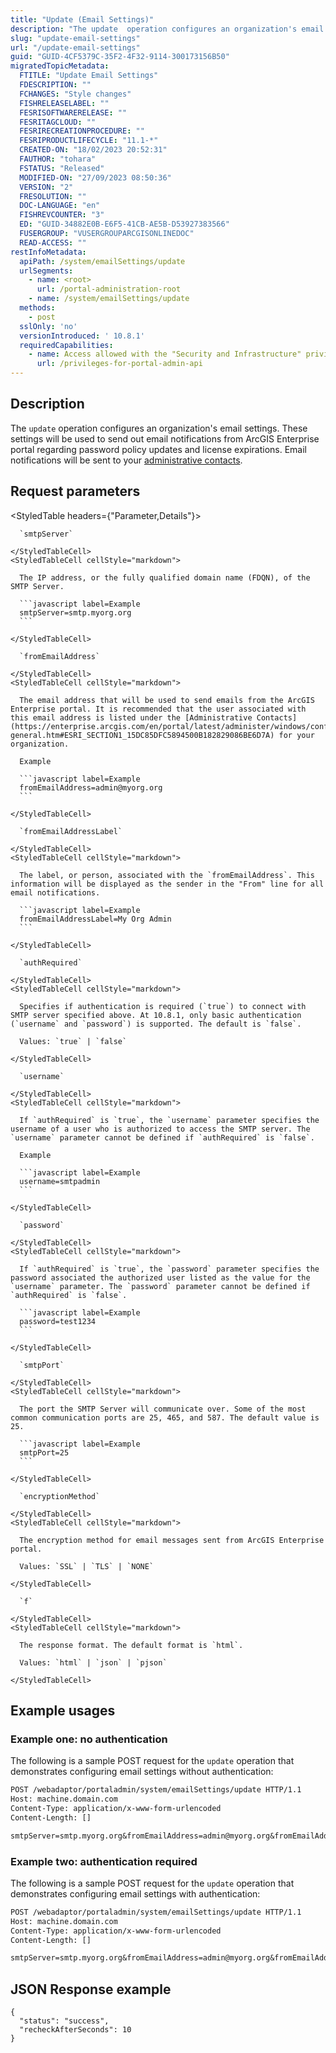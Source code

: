 ```yaml
---
title: "Update (Email Settings)"
description: "The update  operation configures an organization's email settings."
slug: "update-email-settings"
url: "/update-email-settings"
guid: "GUID-4CF5379C-35F2-4F32-9114-300173156B50"
migratedTopicMetadata:
  FTITLE: "Update Email Settings"
  FDESCRIPTION: ""
  FCHANGES: "Style changes"
  FISHRELEASELABEL: ""
  FESRISOFTWARERELEASE: ""
  FESRITAGCLOUD: ""
  FESRIRECREATIONPROCEDURE: ""
  FESRIPRODUCTLIFECYCLE: "11.1-*"
  CREATED-ON: "18/02/2023 20:52:31"
  FAUTHOR: "tohara"
  FSTATUS: "Released"
  MODIFIED-ON: "27/09/2023 08:50:36"
  VERSION: "2"
  FRESOLUTION: ""
  DOC-LANGUAGE: "en"
  FISHREVCOUNTER: "3"
  ED: "GUID-34882E0B-E6F5-41CB-AE5B-D53927383566"
  FUSERGROUP: "VUSERGROUPARCGISONLINEDOC"
  READ-ACCESS: ""
restInfoMetadata:
  apiPath: /system/emailSettings/update
  urlSegments:
    - name: <root>
      url: /portal-administration-root
    - name: /system/emailSettings/update
  methods:
    - post
  sslOnly: 'no'
  versionIntroduced: ' 10.8.1'
  requiredCapabilities:
    - name: Access allowed with the "Security and Infrastructure" privilege
      url: /privileges-for-portal-admin-api
---
```


## Description

The `update` operation configures an organization's email settings. These settings will be used to send out email notifications from ArcGIS Enterprise portal regarding password policy updates and license expirations. Email notifications will be sent to your [administrative contacts](https://enterprise.arcgis.com/en/portal/latest/administer/windows/configure-general.htm#ESRI_SECTION1_15DC85DFC5894500B182829086BE6D7A).

##  Request parameters

<StyledTable headers={"Parameter,Details"}>
  <StyledTableRow>
    <StyledTableCell cellStyle="markdown">

      `smtpServer` 

    </StyledTableCell>
    <StyledTableCell cellStyle="markdown">

      The IP address, or the fully qualified domain name (FDQN), of the SMTP Server.

      ```javascript label=Example
      smtpServer=smtp.myorg.org
      ```

    </StyledTableCell>
  </StyledTableRow>
  <StyledTableRow>
    <StyledTableCell cellStyle="markdown">

      `fromEmailAddress` 

    </StyledTableCell>
    <StyledTableCell cellStyle="markdown">

      The email address that will be used to send emails from the ArcGIS Enterprise portal. It is recommended that the user associated with this email address is listed under the [Administrative Contacts](https://enterprise.arcgis.com/en/portal/latest/administer/windows/configure-general.htm#ESRI_SECTION1_15DC85DFC5894500B182829086BE6D7A) for your organization.

      Example

      ```javascript label=Example
      fromEmailAddress=admin@myorg.org
      ```

    </StyledTableCell>
  </StyledTableRow>
  <StyledTableRow>
    <StyledTableCell cellStyle="markdown">

      `fromEmailAddressLabel` 

    </StyledTableCell>
    <StyledTableCell cellStyle="markdown">

      The label, or person, associated with the `fromEmailAddress`. This information will be displayed as the sender in the "From" line for all email notifications.

      ```javascript label=Example
      fromEmailAddressLabel=My Org Admin
      ```

    </StyledTableCell>
  </StyledTableRow>
  <StyledTableRow>
    <StyledTableCell cellStyle="markdown">

      `authRequired` 

    </StyledTableCell>
    <StyledTableCell cellStyle="markdown">

      Specifies if authentication is required (`true`) to connect with SMTP server specified above. At 10.8.1, only basic authentication (`username` and `password`) is supported. The default is `false`.

      Values: `true` | `false`

    </StyledTableCell>
  </StyledTableRow>
  <StyledTableRow>
    <StyledTableCell cellStyle="markdown">

      `username` 

    </StyledTableCell>
    <StyledTableCell cellStyle="markdown">

      If `authRequired` is `true`, the `username` parameter specifies the username of a user who is authorized to access the SMTP server. The `username` parameter cannot be defined if `authRequired` is `false`.

      Example

      ```javascript label=Example
      username=smtpadmin
      ```

    </StyledTableCell>
  </StyledTableRow>
  <StyledTableRow>
    <StyledTableCell cellStyle="markdown">

      `password` 

    </StyledTableCell>
    <StyledTableCell cellStyle="markdown">

      If `authRequired` is `true`, the `password` parameter specifies the password associated the authorized user listed as the value for the `username` parameter. The `password` parameter cannot be defined if `authRequired` is `false`.

      ```javascript label=Example
      password=test1234
      ```

    </StyledTableCell>
  </StyledTableRow>
  <StyledTableRow>
    <StyledTableCell cellStyle="markdown">

      `smtpPort` 

    </StyledTableCell>
    <StyledTableCell cellStyle="markdown">

      The port the SMTP Server will communicate over. Some of the most common communication ports are 25, 465, and 587. The default value is 25.

      ```javascript label=Example
      smtpPort=25
      ```

    </StyledTableCell>
  </StyledTableRow>
  <StyledTableRow>
    <StyledTableCell cellStyle="markdown">

      `encryptionMethod` 

    </StyledTableCell>
    <StyledTableCell cellStyle="markdown">

      The encryption method for email messages sent from ArcGIS Enterprise portal.

      Values: `SSL` | `TLS` | `NONE`

    </StyledTableCell>
  </StyledTableRow>
  <StyledTableRow>
    <StyledTableCell cellStyle="markdown">

      `f` 

    </StyledTableCell>
    <StyledTableCell cellStyle="markdown">

      The response format. The default format is `html`.

      Values: `html` | `json` | `pjson`

    </StyledTableCell>
  </StyledTableRow>
</StyledTable>


## Example usages

### Example one: no authentication

The following is a sample POST request for the `update` operation that demonstrates configuring email settings without authentication:

```markdown
POST /webadaptor/portaladmin/system/emailSettings/update HTTP/1.1
Host: machine.domain.com
Content-Type: application/x-www-form-urlencoded
Content-Length: []

smtpServer=smtp.myorg.org&fromEmailAddress=admin@myorg.org&fromEmailAddressLabel=My Org Admin&authRequired=false&smtpPort=25&encryptionMethod=NONE&f=pjson

```

### Example two: authentication required 

The following is a sample POST request for the `update` operation that demonstrates configuring email settings with authentication:

```markdown
POST /webadaptor/portaladmin/system/emailSettings/update HTTP/1.1
Host: machine.domain.com
Content-Type: application/x-www-form-urlencoded
Content-Length: []

smtpServer=smtp.myorg.org&fromEmailAddress=admin@myorg.org&fromEmailAddressLabel=My Org Admin&authRequired=true&username=smtpadmin&password=test1234&smtpPort=25&encryptionMethod=NONE&f=pjson

```

## JSON Response example

```other
{
  "status": "success",
  "recheckAfterSeconds": 10
}
```